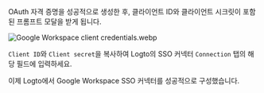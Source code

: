OAuth 자격 증명을 성공적으로 생성한 후, 클라이언트 ID와 클라이언트 시크릿이 포함된 프롬프트 모달을 받게 됩니다.

![Google Workspace client credentials.webp](./assets/google_workspace_client_credentials.webp)

`Client ID`와 `Client secret`을 복사하여 Logto의 SSO 커넥터 `Connection` 탭의 해당 필드에 입력하세요.

이제 Logto에서 Google Workspace SSO 커넥터를 성공적으로 구성했습니다.
